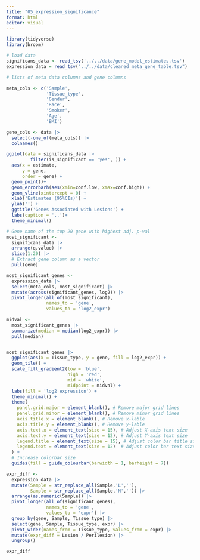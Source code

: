 ```yaml
---
title: "05_expression_significance"
format: html
editor: visual
---
```


```r
library(tidyverse)
library(broom)
```

```r
# load data
significans_data <- read_tsv('../../data/gene_model_estimates.tsv')
expression_data = read_tsv("../../data/cleaned_meta_gene_table.tsv")
```

```r
# lists of meta data columns and gene columns

meta_cols <- c('Sample',
               'Tissue_type',
               'Gender',
               'Race',
               'Smoker',
               'Age',
               'BMI')

gene_cols <- data |> 
  select(-one_of(meta_cols)) |> 
  colnames()  
```

```r
ggplot(data = significans_data |> 
         filter(is_significant == 'yes', )) +
  aes(x = estimate,
      y = gene,
      order = gene) +
  geom_point()+
  geom_errorbarh(aes(xmin=conf.low, xmax=conf.high)) +
  geom_vline(xintercept = 0) +
  xlab('Estimates (95%CIs)') +
  ylab('') +
  ggtitle('Genes Associated with Lesions') +
  labs(caption = '..')+
  theme_minimal()
```

```r
# Gene name of the top 20 gene with highest adj. p-val
most_significant <- 
  significans_data |>
  arrange(q.value) |>
  slice(1:20) |> 
  # Extract gene column as a vector
  pull(gene)

```

```r
 
most_significant_genes <- 
  expression_data |> 
  select(meta_cols, most_significant) |>
  mutate(across(significant_genes, log2)) |> 
  pivot_longer(all_of(most_significant),
               names_to = 'gene',
               values_to = 'log2_expr') 

midval <- 
  most_significant_genes |> 
  summarize(median = median(log2_expr)) |> 
  pull(median)


most_significant_genes |>  
  ggplot(aes(x = Tissue_type, y = gene, fill = log2_expr)) + 
  geom_tile() +
  scale_fill_gradient2(low = 'blue', 
                       high = 'red', 
                       mid = 'white',
                       midpoint = midval) +
  labs(fill = 'log2 expression') + 
  theme_minimal() +
  theme(
    panel.grid.major = element_blank(), # Remove major grid lines
    panel.grid.minor = element_blank(), # Remove minor grid lines
    axis.title.x = element_blank(), # Remove x-lable
    axis.title.y = element_blank(), # Remove y-lable
    axis.text.x = element_text(size = 15), # Adjust X-axis text size
    axis.text.y = element_text(size = 12), # Adjust Y-axis text size
    legend.title = element_text(size = 15), # Adjust color bar title size
    legend.text = element_text(size = 12)  # Adjust color bar text size
  ) +
  # Increase colorbar size
  guides(fill = guide_colourbar(barwidth = 1, barheight = 7)) 
```

```r
expr_diff <- 
  expression_data |>
  mutate(Sample = str_replace_all(Sample,'L',''), 
         Sample = str_replace_all(Sample,'N','')) |> 
  arrange(as.numeric(Sample)) |> 
  pivot_longer(all_of(significant_genes),
               names_to = 'gene',
               values_to = 'expr') |> 
  group_by(gene, Sample, Tissue_type) |>
  select(gene, Sample, Tissue_type, expr) |> 
  pivot_wider(names_from = Tissue_type, values_from = expr) |> 
  mutate(expr_diff = Lesion / Perilesion) |> 
  ungroup()

expr_diff
```
